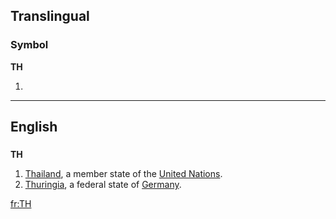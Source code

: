 {{see|yH}}
==Translingual==
===Symbol===
'''TH'''
# {{SI-unit|tera|henry|[[electrical inductance]]}}

----

==English==
==={{abbreviation}}===
'''TH'''
#[[Thailand]], a member state of the [[United Nations]].
#[[Thuringia]], a federal state of [[Germany]].

[[fr:TH]]